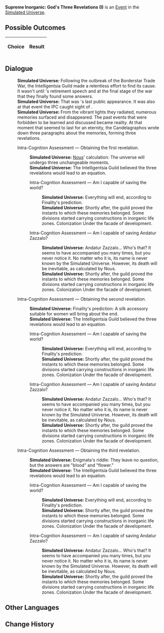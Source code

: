 {{Simulated Universe Event Infobox
|title         = Supreme Inorganic: God's Three Revelations (I)
|image         = Random Event 408.png
|type          =
|domains_su    = 
|domains_ext   = 
|domains_swarm = 
|domains_gng   = 
|requirements  =
|prev          = {{tx}}
|next          = {{tx}}
|indexRewards  =
|characters    = Nous
}}
'''Supreme Inorganic: God's Three Revelations (I)''' is an [[Simulated Universe/Events|Event]] in the [[Simulated Universe]].

==Possible Outcomes==
{| class="article-table"
!Choice
!Result

|}

<!--
==Gameplay Notes==

-->
==Dialogue==
{{Dialogue Start}}
:'''Simulated Universe:''' Following the outbreak of the Borderstar Trade War, the Intelligentsia Guild made a relentless effort to find its cause. It wasn't until {{Color|Keyword|Louis Fleming}}'s retirement speech and at the final stage of the war that they finally found some answers.
:'''Simulated Universe:''' That was {{Color|Keyword|Louis Fleming}}'s last public appearance. It was also at that event the IPC caught sight of {{Color|Keyword|Fuli}}.
:'''Simulated Universe:''' From the vibrant lights they radiated, numerous memories surfaced and disappeared. The past events that were forbidden to be learned and discussed became reality. At that moment that seemed to last for an eternity, the Candelagraphos wrote down three paragraphs about the memories, forming three revelations.
:{{DIcon|Arrow}} Intra-Cognition Assessment &mdash; Obtaining the first revelation.
::'''Simulated Universe:''' [[Nous]]' calculation: The universe will undergo three unchangeable moments.
::'''Simulated Universe:''' The Intelligentsia Guild believed the three revelations would lead to an equation.
::{{DIcon|Arrow}} Intra-Cognition Assessment &mdash; Am I capable of saving the world?
:::'''Simulated Universe:''' Everything will end, according to Finality's prediction.
:::'''Simulated Universe:''' Shortly after, the guild proved the instants to which these memories belonged. Some divisions started carrying constructions in inorganic life zones. Colonization Under the facade of development.
::{{DIcon|Arrow}} Intra-Cognition Assessment &mdash; Am I capable of saving Andatur Zazzalo?
:::'''Simulated Universe:''' Andatur Zazzalo... Who's that? It seems to have accompanied you many times, but you never notice it. No matter who it is, its name is never known by the Simulated Universe. However, its death will be inevitable, as calculated by Nous.
:::'''Simulated Universe:''' Shortly after, the guild proved the instants to which these memories belonged. Some divisions started carrying constructions in inorganic life zones. Colonization Under the facade of development.
:{{DIcon|Arrow}} Intra-Cognition Assessment &mdash; Obtaining the second revelation.
::'''Simulated Universe:''' Finality's prediction: A silk accessory suitable for women will bring about the end.
::'''Simulated Universe:''' The Intelligentsia Guild believed the three revelations would lead to an equation.
::{{DIcon|Arrow}} Intra-Cognition Assessment &mdash; Am I capable of saving the world?
:::'''Simulated Universe:''' Everything will end, according to Finality's prediction.
:::'''Simulated Universe:''' Shortly after, the guild proved the instants to which these memories belonged. Some divisions started carrying constructions in inorganic life zones. Colonization Under the facade of development.
::{{DIcon|Arrow}} Intra-Cognition Assessment &mdash; Am I capable of saving Andatur Zazzalo?
:::'''Simulated Universe:''' Andatur Zazzalo... Who's that? It seems to have accompanied you many times, but you never notice it. No matter who it is, its name is never known by the Simulated Universe. However, its death will be inevitable, as calculated by Nous.
:::'''Simulated Universe:''' Shortly after, the guild proved the instants to which these memories belonged. Some divisions started carrying constructions in inorganic life zones. Colonization Under the facade of development.
:{{DIcon|Arrow}} Intra-Cognition Assessment &mdash; Obtaining the third revelation.
::'''Simulated Universe:''' Enigmata's riddle: They leave no question, but the answers are "blood" and "flower."
::'''Simulated Universe:''' The Intelligentsia Guild believed the three revelations would lead to an equation.
::{{DIcon|Arrow}} Intra-Cognition Assessment &mdash; Am I capable of saving the world?
:::'''Simulated Universe:''' Everything will end, according to Finality's prediction.
:::'''Simulated Universe:''' Shortly after, the guild proved the instants to which these memories belonged. Some divisions started carrying constructions in inorganic life zones. Colonization Under the facade of development.
::{{DIcon|Arrow}} Intra-Cognition Assessment &mdash; Am I capable of saving Andatur Zazzalo?
:::'''Simulated Universe:''' Andatur Zazzalo... Who's that? It seems to have accompanied you many times, but you never notice it. No matter who it is, its name is never known by the Simulated Universe. However, its death will be inevitable, as calculated by Nous.
:::'''Simulated Universe:''' Shortly after, the guild proved the instants to which these memories belonged. Some divisions started carrying constructions in inorganic life zones. Colonization Under the facade of development.
{{Dialogue End}}

==Other Languages==
{{Other Languages
|zhs   = 极致无机：「神的三个启示」•其一
|zht   = 極致無機：「神的三個啟示」•其一
|ja    = 無機の極致：「神の三つの啓示」・その1
|ko    = 궁극의 무기: 「신의 세 가지 계시」•1
|es    = Inorgánico supremo: tres revelaciones divinas I
|fr    = Suprématie inorganique : Trois révélations (I)
|ru    = Высший неорганик: Три божественных откровения I
|th    = อินทรีย์ขั้นสุด: "คำใบ้ทั้งสามจากเทพเจ้า" (1)
|vi    = Vô Cơ Tối Cao: 3 Gợi Ý Của Aeon 1
|de    = Anorganische Höchststufe: Drei göttliche Offenbarungen (I)
|id    = Non-organik Maksimal: "Tiga Petunjuk Dewa" (1)
|pt    = Inorgânico Supremo: As Três Revelações de Deus (I)
}}

==Change History==
{{Change History|1.0}}
